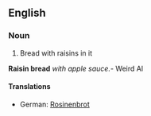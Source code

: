 ==English==

===Noun===
{{wikipedia}}
{{en-noun|sg=[[raisin]] [[bread]]|-}}

# Bread with raisins in it
'''Raisin bread''' ''with apple sauce.''- Weird Al

====Translations====
*German: [[Rosinenbrot]] {{n}}